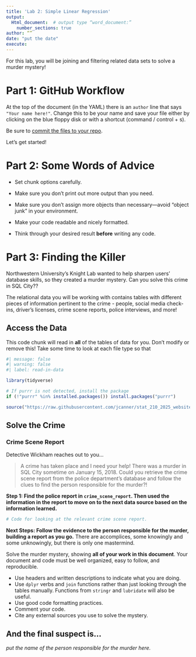 ```yaml
---
title: 'Lab 2: Simple Linear Regression'
output:
  Html_document:  # output type “word_document:”
    number_sections: true
author: “”
date: "put the date"
execute: 
---
```


For this lab, you will be joining and filtering related data sets to solve a murder mystery!

# Part 1: GitHub Workflow

At the top of the document (in the YAML) there is an `author` line that says 
`"Your name here!"`. Change this to be your name and save your file either by
clicking on the blue floppy disk or with a shortcut (command / control + s). 

Be sure to [commit the files to your repo](https://happygitwithr.com/existing-github-first#stage-and-commit). 

Let's get started!


# Part 2: Some Words of Advice

-   Set chunk options carefully.

-   Make sure you don't print out more output than you need.

-   Make sure you don't assign more objects than necessary---avoid "object junk"
in your environment.

-   Make your code readable and nicely formatted.

-   Think through your desired result **before** writing any code.

# Part 3: Finding the Killer

Northwestern University's Knight Lab wanted to help sharpen users' database
skills, so they created a murder mystery. Can you solve this crime in SQL City??

The relational data you will be working with contains tables with different
pieces of information pertinent to the crime - people, social media check-ins,
driver's licenses, crime scene reports, police interviews, and more!


## Access the Data

This code chunk will read in **all** of the tables of data for you. Don't modify or
remove this! Take some time to look at each file type so that 

```r
#| message: false
#| warning: false
#| label: read-in-data

library(tidyverse)

# If purrr is not detected, install the package
if (!"purrr" %in% installed.packages()) install.packages("purrr")

source("https://raw.githubusercontent.com/jcanner/stat_210_2025_website/main/labs/instructions/lab-7-setup.R")
```

## Solve the Crime

### Crime Scene Report

Detective Wickham reaches out to you...

> A crime has taken place and I need your help! There was a murder in SQL City sometime on January 15, 2018. Could you retrieve the crime scene report from the police department’s database and follow the clues to find the person responsible for the murder?!


**Step 1: Find the police report in `crime_scene_report`. Then used the information in the report to move on to the next data source based on the information learned.**

```r
# Code for looking at the relevant crime scene report.


```




**Next Steps: Follow the evidence to the person responsible for the murder, building a report as you go.**
There are accomplices, some knowingly and some unknowingly, but there is only one mastermind.


Solve the murder mystery, showing **all of your work in this document**. Your
document and code must be well organized, easy to follow, and reproducible.

+ Use headers and written descriptions to indicate what you are doing.
+ Use `dplyr` verbs and `join` functions rather than just looking through the
tables manually. Functions from `stringr` and `lubridate` will also be useful.
+ Use good code formatting practices.
+ Comment your code.
+ Cite any external sources you use to solve the mystery.



::: callout-note
## And the final suspect is...

*put the name of the person responsible for the murder here.*
:::
